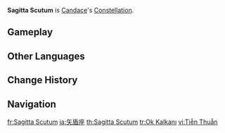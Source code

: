 {{Constellation Overview Infobox
|title     = Sagitta Scutum
|character = Candace
|meaning   = Arrow Shield
}}
'''Sagitta Scutum''' is [[Candace]]'s [[Constellation]].

==Gameplay==
{{Constellation Table|Candace}}

==Other Languages==
{{Other Languages
|en      = Sagitta Scutum
|en_lang = la
|en_tl   = Arrow Shield
|zhs     = 箭盾座
|zhs_rm  = Jiàndùn-zuò
|zht     = 箭盾座
|zht_rm  = Jiàndùn-zuò
|zh_tl   = Arrow and Shield Constellation
|ja      = 矢盾座
|ja_rm   = Shijun-za{{Assumed}}
|ja_tl   = Arrow and Shield Constellation
|ko      = 화살방패자리
|ko_rm   = Hwasal-bangpae-jari
|ko_tl   = Arrow Shield Constellation
|es      = Sagitta Scutum
|fr      = Sagitta Scutum
|ru      = Щит Заступницы
|ru_tl   = Shield of the Defender
|ru_note = {{ru|Заступница}} is the female equivalent of {{ru|заступник|tl=defender.}}
|th      = Sagitta Scutum
|vi      = Cung Tiễn Thuẫn
|vi_tl   = 
|de      = Sagitta Scutum
|id      = Sagitta Scutum
|pt      = Sagitta Scutum
|tr      = Ok Kalkanı
|tr_tl   = Arrow Shield
|it      = Sagitta Scutum
}}

==Change History==
{{Change History|3.1}}

==Navigation==
{{Constellation Navbox}}

[[fr:Sagitta Scutum]]
[[ja:矢盾座]]
[[th:Sagitta Scutum]]
[[tr:Ok Kalkanı]]
[[vi:Tiễn Thuẫn]]